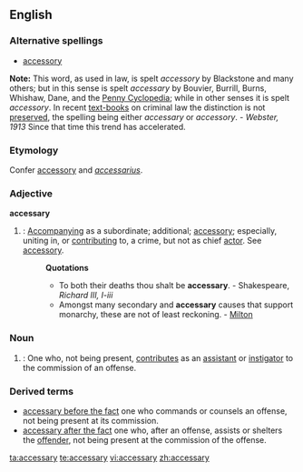 ==English==

===Alternative spellings===
*[[accessory]]
'''Note:''' This word, as used in law, is spelt ''accessory'' by Blackstone and many others; but in this sense is spelt ''accessary'' by Bouvier, Burrill, Burns, Whishaw, Dane, and the [[Penny Cyclopedia]]; while in other senses it is spelt ''accessory''. In recent [[text-books]] on criminal law the distinction is not [[preserved]], the spelling being either ''accessary'' or ''accessory''. - ''Webster, 1913''  Since that time this trend has accelerated.

===Etymology===
Confer [[accessory]] and {{LL.}} ''[[accessarius]]''.

===Adjective===
{{en-adj}}'''accessary'''
# {{obsolete}}: [[accompany|Accompanying]] as a subordinate; additional; [[accessory]]; especially, uniting in, or [[contributing]] to, a crime, but not as chief [[actor]]. See [[accessory]].
#:'''Quotations'''
#:*To both their deaths thou shalt be '''accessary'''. - Shakespeare, ''Richard III, I-iii''
#:*Amongst many secondary and '''accessary''' causes that support monarchy, these are not of least reckoning. - [[Milton]]

===Noun===
{{en-noun|accessaries}}
# {{obsolete}}: One who, not being present, [[contributes]] as an [[assistant]] or [[instigator]] to the commission of an offense.

===Derived terms===
*[[accessary before the fact]] {{Law}} one who commands or counsels an offense, not being present at its commission.
*[[accessary after the fact]] {{Law}} one who, after an offense, assists or shelters the [[offender]], not being present at the commission of the offense.

[[ta:accessary]]
[[te:accessary]]
[[vi:accessary]]
[[zh:accessary]]
